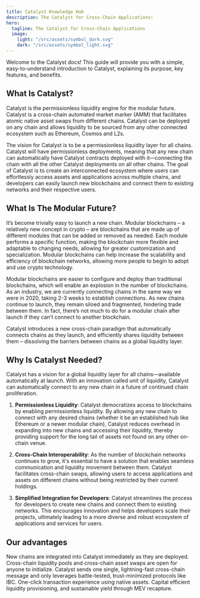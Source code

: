 ```yaml
---
title: Catalyst Knowledge Hub
description: The Catalyst for Cross-Chain Applications!
hero:
  tagline: The Catalyst for Cross-Chain Applications
  image:
    light: "/src/assets/symbol_dark.svg"
    dark: "/src/assets/symbol_light.svg"
---
```


Welcome to the Catalyst docs! This guide will provide you with a simple, easy-to-understand introduction to Catalyst, explaining its purpose, key features, and benefits. 

## What Is Catalyst?

Catalyst is the permissionless liquidity engine for the modular future. Catalyst is a cross-chain automated market marker (AMM) that facilitates atomic native asset swaps from different chains. Catalyst can be deployed on any chain and allows liquidity to be sourced from any other connected ecosystem such as Ethereum, Cosmos and L2s.

The vision for Catalyst is to be a permissionless liquidity layer for all chains. Catalyst will have permissionless deployments, meaning that any new chain can automatically have Catalyst contracts deployed with it—connecting the chain with all the other Catalyst deployments on all other chains. The goal of Catalyst is to create an interconnected ecosystem where users can effortlessly access assets and applications across multiple chains, and developers can easily launch new blockchains and connect them to existing networks and their respective users.

## What Is The Modular Future?

It’s become trivially easy to launch a new chain. Modular blockchains – a relatively new concept in crypto – are blockchains that are made up of different modules that can be added or removed as needed. Each module performs a specific function, making the blockchain more flexible and adaptable to changing needs, allowing for greater customization and specialization. Modular blockchains can help increase the scalability and efficiency of blockchain networks, allowing more people to begin to adopt and use crypto technology.

Modular blockchains are easier to configure and deploy than traditional blockchains, which will enable an explosion in the number of blockchains. As an industry, we are currently connecting chains in the same way we were in 2020, taking 2-3 weeks to establish connections. As new chains continue to launch, they remain siloed and fragmented, hindering trade between them. In fact, there’s not much to do for a modular chain after launch if they can’t connect to another blockchain.

Catalyst introduces a new cross-chain paradigm that automatically connects chains as they launch, and efficiently shares liquidity between them – dissolving the barriers between chains as a global liquidity layer.

## Why Is Catalyst Needed?

Catalyst has a vision for a global liquidity layer for all chains—available automatically at launch. With an innovation called unit of liquidity, Catalyst can automatically connect to any new chain in a future of continued chain proliferation.

1. **Permissionless Liquidity**: Catalyst democratizes access to blockchains by enabling permissionless liquidity. By allowing any new chain to connect with any desired chains (whether it be an established hub like Ethereum or a newer modular chain), Catalyst reduces overhead in expanding into new chains and accessing their liquidity, thereby providing support for the long tail of assets not found on any other on-chain venue.

2. **Cross-Chain Interoperability**: As the number of blockchain networks continues to grow, it's essential to have a solution that enables seamless communication and liquidity movement between them. Catalyst facilitates cross-chain swaps, allowing users to access applications and assets on different chains without being restricted by their current holdings.

3. **Simplified Integration for Developers**: Catalyst streamlines the process for developers to create new chains and connect them to existing networks. This encourages innovation and helps developers scale their projects, ultimately leading to a more diverse and robust ecosystem of applications and services for users.


## Our advantages

<CardGrid stagger>
	<Card title="Permissionless" icon="mdi:lock-off-outline">
		New chains are integrated into Catalyst immediately as they are deployed. Cross-chain liquidity pools and cross-chain asset swaps are open for anyone to initialize.
	</Card>
	<Card title="Safe by Design" icon="mdi:safe">
		Catalyst sends one single, lightning-fast cross-chain message and only leverages battle-tested, trust-minimized protocols like IBC.
	</Card>
	<Card title="Simple and Sustainable" icon="mdi:recycle">
	  One-click transaction experience using native assets. Capital efficient liquidity provisioning, and sustainable yield through MEV recapture.
	</Card>
</CardGrid>
